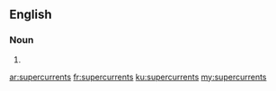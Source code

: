 ==English==

===Noun===
{{head|en|noun plural form}}

# {{plural of|supercurrent|lang=en}}

[[ar:supercurrents]]
[[fr:supercurrents]]
[[ku:supercurrents]]
[[my:supercurrents]]